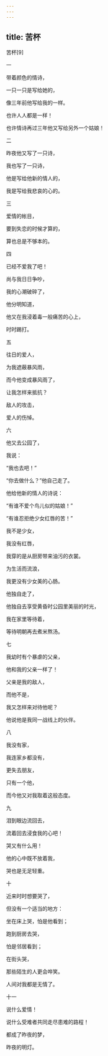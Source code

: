 ```yaml
---
---
---
```

title: 苦杯
---




苦杯[9]



一


带着颜色的情诗，

一只一只是写给她的，

像三年前他写给我的一样。

也许人人都是一样！

也许情诗再过三年他又写给另外一个姑娘！





二


昨夜他又写了一只诗，

我也写了一只诗，

他是写给他新的情人的，

我是写给我悲哀的心的。





三


爱情的帐目，

要到失恋的时候才算的，

算也总是不够本的。





四


已经不爱我了吧！

尚与我日日争吵，

我的心潮破碎了，

他分明知道，

他又在我浸着毒一般痛苦的心上，

时时踢打。





五


往日的爱人，

为我遮蔽暴风雨，

而今他变成暴风雨了，

让我怎样来抵抗？

敌人的攻击，

爱人的伤悼。





六


他又去公园了，

我说：

“我也去吧！”

“你去做什么？”他自己走了。





他给他新的情人的诗说：

“有谁不爱个鸟儿似的姑娘！”

“有谁忍拒绝少女红唇的苦！”

我不是少女，

我没有红唇，

我穿的是从厨房带来油污的衣裳。

为生活而流浪，

我更没有少女美的心肠。





他独自走了，

他独自去享受黄昏时公园里美丽的时光，

我在家里等待着，

等待明朝再去煮米熬汤。





七


我幼时有个暴虐的父亲，

他和我的父亲一样了！

父亲是我的敌人，

而他不是，

我又怎样来对待他呢？

他说他是我同一战线上的伙伴。





八


我没有家，

我连家乡都没有，

更失去朋友，

只有一个他，

而今他又对我取着这般态度。





九


泪到眼边流回去，

流着回去浸食我的心吧！

哭又有什么用！

他的心中既不放着我，

哭也是无足轻重。





十


近来时时想要哭了，

但没有一个适当的地方：

坐在床上哭，怕是他看到；

跑到厨房去哭，

怕是邻居看到；

在街头哭，

那些陌生的人更会哗笑。

人间对我都是无情了。





十一


说什么爱情！

说什么受难者共同走尽患难的路程！

都成了昨夜的梦，

昨夜的明灯。